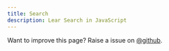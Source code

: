 ```yaml
---
title: Search
description: Lear Search in JavaScript
---
```


<Callout>

Want to improve this page? Raise a issue on [@github](https://github.com/FrontendFreaks/Official-Website).
</Callout>